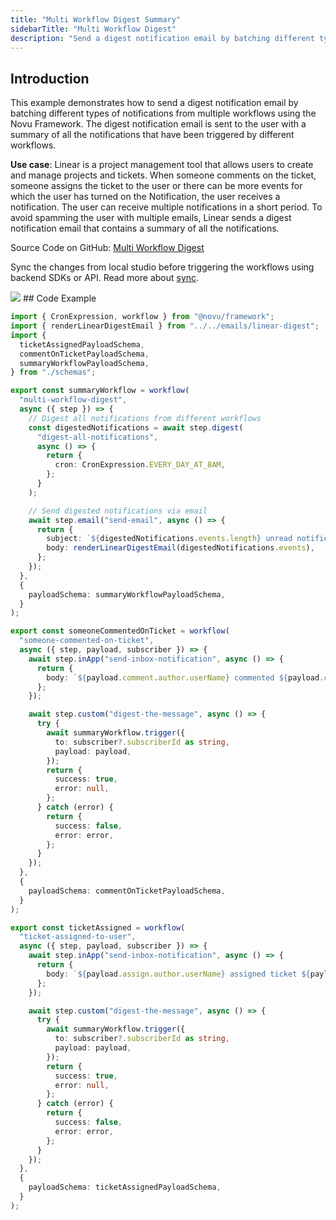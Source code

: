 ```yaml
---
title: "Multi Workflow Digest Summary"
sidebarTitle: "Multi Workflow Digest"
description: "Send a digest notification email by batching different types of notifications from multiple workflows"
---
```


## Introduction

This example demonstrates how to send a digest notification email by batching different types of notifications from multiple workflows using the Novu Framework. The digest notification email is sent to the user with a summary of all the notifications that have been triggered by different workflows.

**Use case**: Linear is a project management tool that allows users to create and manage projects and tickets. When someone comments on the ticket, someone assigns the ticket to the user or there can be more events for which the user has turned on the Notification, the user receives a notification. The user can receive multiple notifications in a short period. To avoid spamming the user with multiple emails, Linear sends a digest notification email that contains a summary of all the notifications.

Source Code on GitHub: [Multi Workflow Digest](https://github.com/novuhq/examples/tree/main/novu-workflows/react/multi-workflow-digest)

<Info>Sync the changes from local studio before triggering the workflows using backend SDKs or API. Read more about [sync](framework/deployment/syncing).</Info>

  <Frame caption="Multi workflows digest summary flow">
    <img src="/images/recipes/multi-workflow-digest.png" />
  </Frame>
## Code Example

```typescript Summary worklflow to digest all notifications from different workflows
import { CronExpression, workflow } from "@novu/framework";
import { renderLinearDigestEmail } from "../../emails/linear-digest";
import {
  ticketAssignedPayloadSchema,
  commentOnTicketPayloadSchema,
  summaryWorkflowPayloadSchema,
} from "./schemas";

export const summaryWorkflow = workflow(
  "multi-workflow-digest",
  async ({ step }) => {
    // Digest all notifications from different workflows
    const digestedNotifications = await step.digest(
      "digest-all-notifications",
      async () => {
        return {
          cron: CronExpression.EVERY_DAY_AT_8AM,
        };
      }
    );

    // Send digested notifications via email
    await step.email("send-email", async () => {
      return {
        subject: `${digestedNotifications.events.length} unread notifications on Novu - Linear`,
        body: renderLinearDigestEmail(digestedNotifications.events),
      };
    });
  },
  {
    payloadSchema: summaryWorkflowPayloadSchema,
  }
);
```

```typescript Workflow to send notification when someone comments on a ticket
export const someoneCommentedOnTicket = workflow(
  "someone-commented-on-ticket",
  async ({ step, payload, subscriber }) => {
    await step.inApp("send-inbox-notification", async () => {
      return {
        body: `${payload.comment.author.userName} commented ${payload.comment.text} on ticket ${payload.ticket.id}`,
      };
    });

    await step.custom("digest-the-message", async () => {
      try {
        await summaryWorkflow.trigger({
          to: subscriber?.subscriberId as string,
          payload: payload,
        });
        return {
          success: true,
          error: null,
        };
      } catch (error) {
        return {
          success: false,
          error: error,
        };
      }
    });
  },
  {
    payloadSchema: commentOnTicketPayloadSchema,
  }
);
```

```typescript Workflow to send notification when a ticket is assigned to the user
export const ticketAssigned = workflow(
  "ticket-assigned-to-user",
  async ({ step, payload, subscriber }) => {
    await step.inApp("send-inbox-notification", async () => {
      return {
        body: `${payload.assign.author.userName} assigned ticket ${payload.ticket.id} ${payload.ticket.title} to you.`,
      };
    });

    await step.custom("digest-the-message", async () => {
      try {
        await summaryWorkflow.trigger({
          to: subscriber?.subscriberId as string,
          payload: payload,
        });
        return {
          success: true,
          error: null,
        };
      } catch (error) {
        return {
          success: false,
          error: error,
        };
      }
    });
  },
  {
    payloadSchema: ticketAssignedPayloadSchema,
  }
);
```